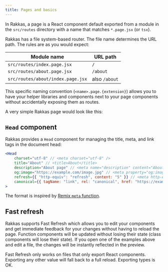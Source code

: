 ```yaml
---
title: Pages and basics
---
```


In Rakkas, a page is a React component default exported from a module in the `src/routes` directory with a name that matches `*.page.jsx` (or `tsx`).

Rakkas has a file system-based router. The file name determines the URL path. The rules are as you would expect:

| Module name                       | URL path      |
| --------------------------------- | ------------- |
| `src/routes/index.page.jsx`       | `/`           |
| `src/routes/about.page.jsx`       | `/about`      |
| `src/routes/about/index.page.jsx` | also `/about` |

This specific naming convention (`<name>.page.{extension}`) allows you to have your helper libraries and components next to your page components without accidentally exposing them as routes.

A very simple Rakkas page would look like this:

<CodeViewer name="guide-samples" />

## `Head` component

Rakkas provides a `Head` component for managing the title, meta, and link tags in the document head:

```jsx
<Head
	charset="utf-8" // <meta charset="utf-8" />
	title="About" // <title>About</title>
	description="About page" // <meta name="description" content="About page" />
	og:image="https://example.com/image.jpg" // <meta property="og:image" content="https://example.com/image.jpg" />
	refresh={{ "http-equiv": "refresh", content: "5" }} // <meta http-equiv="refresh" content="5" />
	canonical={{ tagName: "link", rel: "canonical", href: "https://example.com/about" }} // <link rel="canonical" href="https://example.com/about" />
>
```

The format is inspired by [Remix `meta` function](https://remix.run/docs/en/v1/route/meta).

## Fast refresh

Rakkas supports Fast Refresh which allows you to edit your components and get immediate feedback for your changes without having to reload the page. Function components will be updated without losing their state (class components will lose their state). If you open one of the examples above and edit a file, the changes will be instantly reflected in the preview.

Fast Refresh only works on files that only export React components. Exporting any other value will fall back to a full reload. Exporting types is OK.
